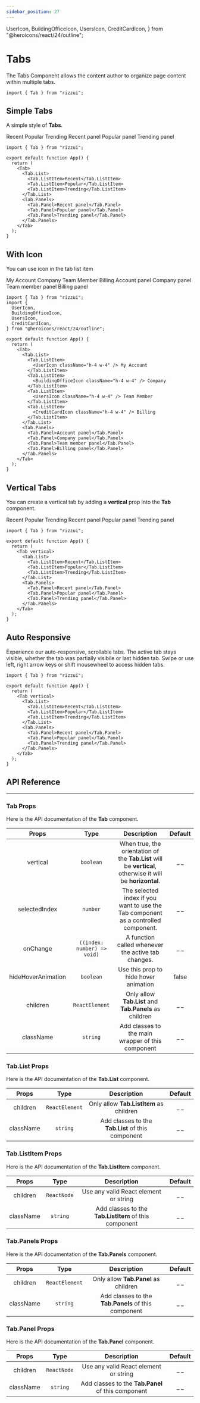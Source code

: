 ```yaml
---
sidebar_position: 27
---
```


  UserIcon,
  BuildingOfficeIcon,
  UsersIcon,
  CreditCardIcon,
} from "@heroicons/react/24/outline";

# Tabs

The Tabs Component allows the content author to organize page content within multiple tabs.

```tsx
import { Tab } from "rizzui";
```

<div className="mb-20 md:mb-28" />

## Simple Tabs

A simple style of **Tabs**.

<Paper>
  <Tab>
    <Tab.List>
      <Tab.ListItem>Recent</Tab.ListItem>
      <Tab.ListItem>Popular</Tab.ListItem>
      <Tab.ListItem>Trending</Tab.ListItem>
    </Tab.List>
    <Tab.Panels>
      <Tab.Panel>Recent panel</Tab.Panel>
      <Tab.Panel>Popular panel</Tab.Panel>
      <Tab.Panel>Trending panel</Tab.Panel>
    </Tab.Panels>
  </Tab>
</Paper>

```tsx
import { Tab } from "rizzui";

export default function App() {
  return (
    <Tab>
      <Tab.List>
        <Tab.ListItem>Recent</Tab.ListItem>
        <Tab.ListItem>Popular</Tab.ListItem>
        <Tab.ListItem>Trending</Tab.ListItem>
      </Tab.List>
      <Tab.Panels>
        <Tab.Panel>Recent panel</Tab.Panel>
        <Tab.Panel>Popular panel</Tab.Panel>
        <Tab.Panel>Trending panel</Tab.Panel>
      </Tab.Panels>
    </Tab>
  );
}
```

<div className="mb-20" />

## With Icon

You can use icon in the tab list item

<Paper>
  <Tab>
    <Tab.List>
      <Tab.ListItem>
        <UserIcon className="h-4 w-4" /> My Account
      </Tab.ListItem>
      <Tab.ListItem>
        <BuildingOfficeIcon className="h-4 w-4" /> Company
      </Tab.ListItem>
      <Tab.ListItem>
        <UsersIcon className="h-4 w-4" /> Team Member
      </Tab.ListItem>
      <Tab.ListItem>
        <CreditCardIcon className="h-4 w-4" /> Billing
      </Tab.ListItem>
    </Tab.List>
    <Tab.Panels>
      <Tab.Panel>Account panel</Tab.Panel>
      <Tab.Panel>Company panel</Tab.Panel>
      <Tab.Panel>Team member panel</Tab.Panel>
      <Tab.Panel>Billing panel</Tab.Panel>
    </Tab.Panels>
  </Tab>
</Paper>

```tsx
import { Tab } from "rizzui";
import {
  UserIcon,
  BuildingOfficeIcon,
  UsersIcon,
  CreditCardIcon,
} from "@heroicons/react/24/outline";

export default function App() {
  return (
    <Tab>
      <Tab.List>
        <Tab.ListItem>
          <UserIcon className="h-4 w-4" /> My Account
        </Tab.ListItem>
        <Tab.ListItem>
          <BuildingOfficeIcon className="h-4 w-4" /> Company
        </Tab.ListItem>
        <Tab.ListItem>
          <UsersIcon className="h-4 w-4" /> Team Member
        </Tab.ListItem>
        <Tab.ListItem>
          <CreditCardIcon className="h-4 w-4" /> Billing
        </Tab.ListItem>
      </Tab.List>
      <Tab.Panels>
        <Tab.Panel>Account panel</Tab.Panel>
        <Tab.Panel>Company panel</Tab.Panel>
        <Tab.Panel>Team member panel</Tab.Panel>
        <Tab.Panel>Billing panel</Tab.Panel>
      </Tab.Panels>
    </Tab>
  );
}
```

<div className="mb-20" />

## Vertical Tabs

You can create a vertical tab by adding a **vertical** prop into the **Tab** component.

<Paper>
  <Tab vertical>
    <Tab.List>
      <Tab.ListItem>Recent</Tab.ListItem>
      <Tab.ListItem>Popular</Tab.ListItem>
      <Tab.ListItem>Trending</Tab.ListItem>
    </Tab.List>
    <Tab.Panels>
      <Tab.Panel>Recent panel</Tab.Panel>
      <Tab.Panel>Popular panel</Tab.Panel>
      <Tab.Panel>Trending panel</Tab.Panel>
    </Tab.Panels>
  </Tab>
</Paper>

```tsx
import { Tab } from "rizzui";

export default function App() {
  return (
    <Tab vertical>
      <Tab.List>
        <Tab.ListItem>Recent</Tab.ListItem>
        <Tab.ListItem>Popular</Tab.ListItem>
        <Tab.ListItem>Trending</Tab.ListItem>
      </Tab.List>
      <Tab.Panels>
        <Tab.Panel>Recent panel</Tab.Panel>
        <Tab.Panel>Popular panel</Tab.Panel>
        <Tab.Panel>Trending panel</Tab.Panel>
      </Tab.Panels>
    </Tab>
  );
}
```

<div className="mb-20" />

## Auto Responsive

Experience our auto-responsive, scrollable tabs. The active tab stays visible, whether the tab was partially visibile or last hidden tab. Swipe or use left, right arrow keys or shift mousewheel to access hidden tabs.

<Paper>
  <AuthResponsiveTab />
</Paper>

```tsx
import { Tab } from "rizzui";

export default function App() {
  return (
    <Tab vertical>
      <Tab.List>
        <Tab.ListItem>Recent</Tab.ListItem>
        <Tab.ListItem>Popular</Tab.ListItem>
        <Tab.ListItem>Trending</Tab.ListItem>
      </Tab.List>
      <Tab.Panels>
        <Tab.Panel>Recent panel</Tab.Panel>
        <Tab.Panel>Popular panel</Tab.Panel>
        <Tab.Panel>Trending panel</Tab.Panel>
      </Tab.Panels>
    </Tab>
  );
}
```

<div className="mb-20" />

## API Reference

<hr />

<div className="mb-10" />

### Tab Props

Here is the API documentation of the **Tab** component.

<div className="overflow-x-auto">

|       Props        |            Type             |                                                Description                                                | Default |
| :----------------: | :-------------------------: | :-------------------------------------------------------------------------------------------------------: | :-----: |
|      vertical      |          `boolean`          | When true, the orientation of the **Tab.List** will be **vertical**, otherwise it will be **horizontal**. |  \_ \_  |
|   selectedIndex    |          `number`           |            The selected index if you want to use the Tab component as a controlled component.             |  \_ \_  |
|      onChange      | `((index: number) => void)` |                            A function called whenever the active tab changes.                             |  \_ \_  |
| hideHoverAnimation |          `boolean`          |                                   Use this prop to hide hover animation                                   |  false  |
|      children      |       `ReactElement`        |                          Only allow **Tab.List** and **Tab.Panels** as children                           |  \_ \_  |
|     className      |          `string`           |                             Add classes to the main wrapper of this component                             |  \_ \_  |

</div>

<div className="mb-10" />

### Tab.List Props

Here is the API documentation of the **Tab.List** component.

<div className="overflow-x-auto">

|   Props   |      Type      |                    Description                    | Default |
| :-------: | :------------: | :-----------------------------------------------: | :-----: |
| children  | `ReactElement` |      Only allow **Tab.ListItem** as children      |  \_ \_  |
| className |    `string`    | Add classes to the **Tab.List** of this component |  \_ \_  |

</div>

<div className="mb-10" />

### Tab.ListItem Props

Here is the API documentation of the **Tab.ListItem** component.

<div className="overflow-x-auto">

|   Props   |    Type     |                      Description                      | Default |
| :-------: | :---------: | :---------------------------------------------------: | :-----: |
| children  | `ReactNode` |         Use any valid React element or string         |  \_ \_  |
| className |  `string`   | Add classes to the **Tab.ListItem** of this component |  \_ \_  |

</div>

<div className="mb-10" />

### Tab.Panels Props

Here is the API documentation of the **Tab.Panels** component.

<div className="overflow-x-auto">

|   Props   |      Type      |                     Description                     | Default |
| :-------: | :------------: | :-------------------------------------------------: | :-----: |
| children  | `ReactElement` |        Only allow **Tab.Panel** as children         |  \_ \_  |
| className |    `string`    | Add classes to the **Tab.Panels** of this component |  \_ \_  |

</div>

<div className="mb-10" />

### Tab.Panel Props

Here is the API documentation of the **Tab.Panel** component.

<div className="overflow-x-auto">

|   Props   |    Type     |                    Description                     | Default |
| :-------: | :---------: | :------------------------------------------------: | :-----: |
| children  | `ReactNode` |       Use any valid React element or string        |  \_ \_  |
| className |  `string`   | Add classes to the **Tab.Panel** of this component |  \_ \_  |

</div>
